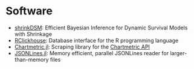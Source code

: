 # Software

- [shrinkDSM](https://cran.r-project.org/package=shrinkDSM): Efficient Bayesian Inference for Dynamic Survival Models with Shrinkage
- [RClickhouse](https://cran.r-project.org/package=RClickhouse): Database interface for the R programming language
- [Chartmetric.jl](https://github.com/dwinkler1/Chartmetric.jl): Scraping library for the [Chartmetric API](https://api.chartmetric.com/apidoc/)
- [JSONLines.jl](https://github.com/dwinkler1/JSONLines.jl): Memory efficient, parallel JSONLines reader for larger-than-memory files
